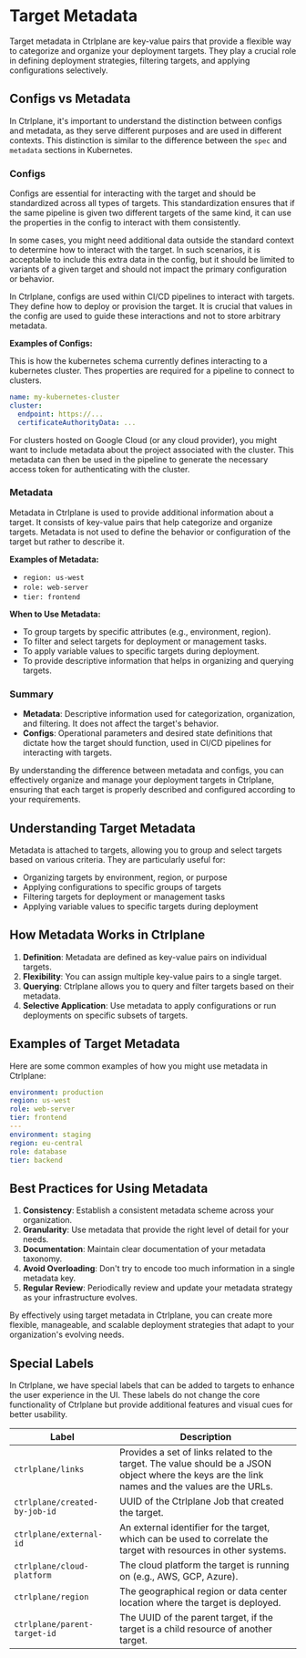 # Target Metadata

Target metadata in Ctrlplane are key-value pairs that provide a flexible way to
categorize and organize your deployment targets. They play a crucial role in
defining deployment strategies, filtering targets, and applying configurations
selectively.

## Configs vs Metadata

In Ctrlplane, it's important to understand the distinction between configs and
metadata, as they serve different purposes and are used in different contexts.
This distinction is similar to the difference between the `spec` and `metadata`
sections in Kubernetes.

### Configs

Configs are essential for interacting with the target and should be standardized
across all types of targets. This standardization ensures that if the same
pipeline is given two different targets of the same kind, it can use the
properties in the config to interact with them consistently.

In some cases, you might need additional data outside the standard context to
determine how to interact with the target. In such scenarios, it is acceptable
to include this extra data in the config, but it should be limited to variants
of a given target and should not impact the primary configuration or behavior.

In Ctrlplane, configs are used within CI/CD pipelines to interact with targets.
They define how to deploy or provision the target. It is crucial that values in
the config are used to guide these interactions and not to store arbitrary
metadata.

**Examples of Configs:**

This is how the kubernetes schema currently defines interacting to a kubernetes
cluster. Thes properties are required for a pipeline to connect to clusters.

```yaml
name: my-kubernetes-cluster
cluster:
  endpoint: https://...
  certificateAuthorityData: ...
```

For clusters hosted on Google Cloud (or any cloud provider), you might want to
include metadata about the project associated with the cluster. This metadata
can then be used in the pipeline to generate the necessary access token for
authenticating with the cluster.

### Metadata

Metadata in Ctrlplane is used to provide additional information about a target.
It consists of key-value pairs that help categorize and organize targets.
Metadata is not used to define the behavior or configuration of the target but
rather to describe it.

**Examples of Metadata:**

- `region: us-west`
- `role: web-server`
- `tier: frontend`

**When to Use Metadata:**

- To group targets by specific attributes (e.g., environment, region).
- To filter and select targets for deployment or management tasks.
- To apply variable values to specific targets during deployment.
- To provide descriptive information that helps in organizing and querying
  targets.

### Summary

- **Metadata**: Descriptive information used for categorization, organization,
  and filtering. It does not affect the target's behavior.
- **Configs**: Operational parameters and desired state definitions that dictate
  how the target should function, used in CI/CD pipelines for interacting with
  targets.

By understanding the difference between metadata and configs, you can
effectively organize and manage your deployment targets in Ctrlplane, ensuring
that each target is properly described and configured according to your
requirements.

## Understanding Target Metadata

Metadata is attached to targets, allowing you to group and select targets based
on various criteria. They are particularly useful for:

- Organizing targets by environment, region, or purpose
- Applying configurations to specific groups of targets
- Filtering targets for deployment or management tasks
- Applying variable values to specific targets during deployment

## How Metadata Works in Ctrlplane

1. **Definition**: Metadata are defined as key-value pairs on individual
   targets.
2. **Flexibility**: You can assign multiple key-value pairs to a single target.
3. **Querying**: Ctrlplane allows you to query and filter targets based on their
   metadata.
4. **Selective Application**: Use metadata to apply configurations or run
   deployments on specific subsets of targets.

## Examples of Target Metadata

Here are some common examples of how you might use metadata in Ctrlplane:

```yaml
environment: production
region: us-west
role: web-server
tier: frontend
---
environment: staging
region: eu-central
role: database
tier: backend
```

## Best Practices for Using Metadata

1. **Consistency**: Establish a consistent metadata scheme across your
   organization.
2. **Granularity**: Use metadata that provide the right level of detail for your
   needs.
3. **Documentation**: Maintain clear documentation of your metadata taxonomy.
4. **Avoid Overloading**: Don't try to encode too much information in a single
   metadata key.
5. **Regular Review**: Periodically review and update your metadata strategy as
   your infrastructure evolves.

By effectively using target metadata in Ctrlplane, you can create more flexible,
manageable, and scalable deployment strategies that adapt to your organization's
evolving needs.

## Special Labels

In Ctrlplane, we have special labels that can be added to targets to enhance the
user experience in the UI. These labels do not change the core functionality of
Ctrlplane but provide additional features and visual cues for better usability.

| Label                         | Description                                                                                                                                     |
| ----------------------------- | ----------------------------------------------------------------------------------------------------------------------------------------------- |
| `ctrlplane/links`             | Provides a set of links related to the target. The value should be a JSON object where the keys are the link names and the values are the URLs. |
| `ctrlplane/created-by-job-id` | UUID of the Ctrlplane Job that created the target.                                                                                              |
| `ctrlplane/external-id`       | An external identifier for the target, which can be used to correlate the target with resources in other systems.                               |
| `ctrlplane/cloud-platform`    | The cloud platform the target is running on (e.g., AWS, GCP, Azure).                                                                            |
| `ctrlplane/region`            | The geographical region or data center location where the target is deployed.                                                                   |
| `ctrlplane/parent-target-id`  | The UUID of the parent target, if the target is a child resource of another target.                                                             |

